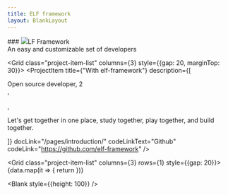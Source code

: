 ```yaml
---
title: ELF framework
layout: BlankLayout
---
```




<div style={{fontSize: 40, padding: "30px 0px", fontWeight: 700}}>
### <img src="/icon.png" style={{width: 50,verticalAlign: "middle", borderRadius: 4}} /><span style={{verticalAlign: "middle"}}>LF Framework</span>
</div>

<div className="text-3xl" style={{fontSize: 20}}>An easy and customizable set of developers</div>

<Grid class="project-item-list" columns={3} style={{gap: 20, marginTop: 30}}>
    <ProjectItem title={"With elf-framework"} description={[
    <div>Open source developer, 2</div>,
    <div>&nbsp;</div>,
    <p>Let's get together in one place, study together, play together, and build together.</p>
    ]} docLink="/pages/introduction/" codeLinkText="Github" codeLink="https://github.com/elf-framework" />
</Grid>

<Divider margin={50}/>

<Grid class="project-item-list" columns={3} rows={1} style={{gap: 20}}>
    {data.map(it => {
        return <ProjectItem full title={it.title} npm={it.npm} description={it.description} docLink={it.docLink} codeLinkText={it.codeLinkText} codeLink={it.codeLink} type={it.type} selected={it.selected} />
    })}
</Grid>


<Blank style={{height: 100}} />




